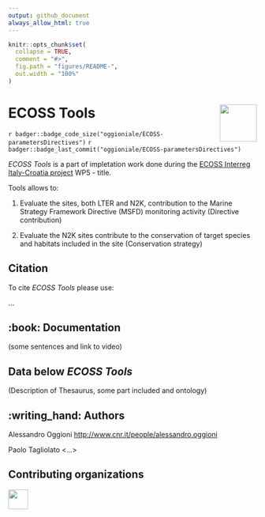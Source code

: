 ```yaml
---
output: github_document
always_allow_html: true
---
```


<!-- README.md is generated from README.Rmd. Please edit that file -->

```r
knitr::opts_chunk$set(
  collapse = TRUE,
  comment = "#>",
  fig.path = "figures/README-",
  out.width = "100%"
)
```


# ECOSS Tools <img src='figures/ECOSSlogo_165x165.jpg' align="right" height="75" />

<!-- badges: start -->
<!-- other badges https://github.com/GuangchuangYu/badger -->
`r badger::badge_code_size("oggioniale/ECOSS-parametersDirectives")`
`r badger::badge_last_commit("oggioniale/ECOSS-parametersDirectives")`
<!-- `r badger::badge_doi("10.1111/2041-210X.12628", "blue")` -->
<!-- badges: end -->

*ECOSS Tools* is a part of impletation work done during the [ECOSS Interreg Italy-Croatia project](https://www.italy-croatia.eu/) WP5 - title.

Tools allows to:

1. Evaluate the sites, both LTER and N2K, contribution to the Marine Strategy Framework Directive (MSFD) monitoring activity (Directive contribution)

2. Evaluate the N2K sites contribute to the conservation of target species and habitats included in the site (Conservation strategy)


## Citation

To cite *ECOSS Tools* please use:

...


## :book: Documentation

(some sentences and link to video)  


## Data below *ECOSS Tools*

(Description of Thesaurus, some part included and ontology)


## :writing_hand: Authors

Alessandro Oggioni <http://www.cnr.it/people/alessandro.oggioni>

Paolo Tagliolato <...>


## Contributing organizations
<a href="http://www.irea.cnr.it/en/"><img src="figures/irea_logo.png" height="40" align="left" /></a>
